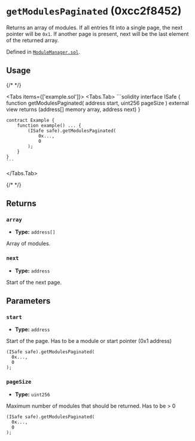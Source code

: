 




# `getModulesPaginated` (0xcc2f8452)

Returns an array of modules. If all entries fit into a single page, the next pointer will be `0x1`. If another page is present, next will be the last element of the returned array.

Defined in [`ModuleManager.sol`](https://github.com/safe-global/safe-smart-account/tree/v1.4.1/contracts/base/ModuleManager.sol#L144).


## Usage

{/* <!-- vale off --> */}

<Tabs items={['example.sol']}>
  <Tabs.Tab>
    ```solidity
    interface ISafe {
        function getModulesPaginated(
            address start,
            uint256 pageSize
        ) external view returns (address[] memory array, address next)
    }

    contract Example {
        function example() ... {
            (ISafe safe).getModulesPaginated(
                0x...,
                0
            );
        }
    }
    ```
  </Tabs.Tab>
</Tabs>

{/* <!-- vale on --> */}

## Returns

### `array`

  - **Type:** `address[]`

  Array of modules.


### `next`

  - **Type:** `address`

  Start of the next page.




## Parameters

### `start`

  - **Type:** `address`

  Start of the page. Has to be a module or start pointer (0x1 address)

  ```solidity focus=2
  (ISafe safe).getModulesPaginated(
    0x...,
    0
  );
  ```


### `pageSize`

  - **Type:** `uint256`

  Maximum number of modules that should be returned. Has to be > 0

  ```solidity focus=3
  (ISafe safe).getModulesPaginated(
    0x...,
    0
  );
  ```





